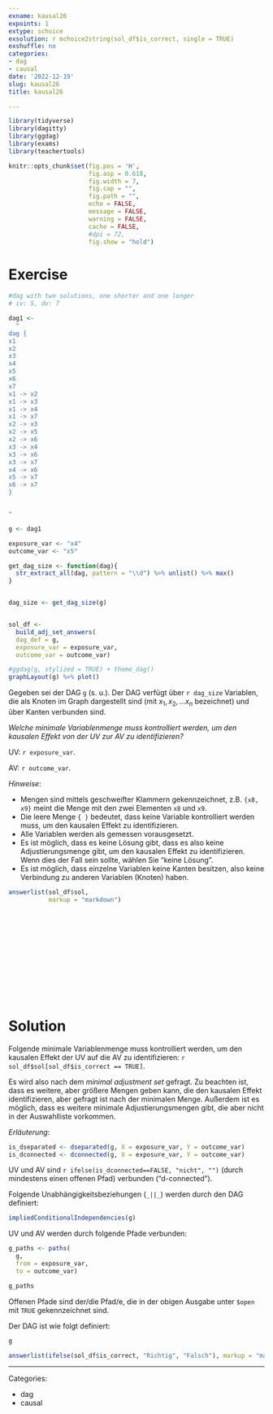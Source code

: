```yaml
---
exname: kausal26
expoints: 1
extype: schoice
exsolution: r mchoice2string(sol_df$is_correct, single = TRUE)
exshuffle: no
categories:
- dag
- causal
date: '2022-12-19'
slug: kausal26
title: kausal26

---
```



```r
library(tidyverse)
library(dagitty)
library(ggdag)
library(exams)
library(teachertools)
```


```r
knitr::opts_chunk$set(fig.pos = 'H',
                      fig.asp = 0.618,
                      fig.width = 7,
                      fig.cap = "", 
                      fig.path = "",
                      echo = FALSE,
                      message = FALSE,
                      warning = FALSE,
                      cache = FALSE,
                      #dpi = 72,
                      fig.show = "hold")
```





# Exercise








```r
#dag with two solutions, one shorter and one longer
# iv: 5, dv: 7

dag1 <- 
  "
dag {
x1
x2
x3
x4
x5
x6
x7
x1 -> x2
x1 -> x3
x1 -> x4
x1 -> x7
x2 -> x3
x2 -> x5
x2 -> x6
x3 -> x4
x3 -> x6
x3 -> x7
x4 -> x6
x5 -> x7
x6 -> x7
}


"
```



```r
g <- dag1

exposure_var <- "x4"
outcome_var <- "x5"

get_dag_size <- function(dag){
  str_extract_all(dag, pattern = "\\d") %>% unlist() %>% max()
}


dag_size <- get_dag_size(g)


sol_df <- 
  build_adj_set_answers(
  dag_def = g,
  exposure_var = exposure_var,
  outcome_var = outcome_var)
```


```r
#ggdag(g, stylized = TRUE) + theme_dag()
graphLayout(g) %>% plot()
```




Gegeben sei der DAG `g` (s. u.). Der DAG verfügt über `r dag_size` Variablen, 
die als Knoten im Graph dargestellt sind (mit $x_1, x_2, \ldots x_n$ bezeichnet) und über Kanten verbunden sind.


*Welche minimale Variablenmenge muss kontrolliert werden, um den kausalen Effekt von der UV zur AV zu identifizieren?*


UV: `r exposure_var`.

AV: `r outcome_var`.



*Hinweise*: 

- Mengen sind mittels geschweifter Klammern gekennzeichnet, z.B. `{x8, x9}` meint die Menge mit den zwei Elementen `x8` und `x9`.
- Die leere Menge `{ }` bedeutet, dass keine Variable kontrolliert werden muss, um den kausalen Effekt zu identifizieren.
- Alle Variablen werden als gemessen vorausgesetzt.
- Es ist möglich, dass es keine Lösung gibt, dass es also keine Adjustierungsmenge gibt, um den kausalen Effekt zu identifizieren. Wenn dies der Fall sein sollte, wählen Sie "keine Lösung".
- Es ist möglich, dass einzelne Variablen keine Kanten besitzen, also keine Verbindung zu anderen Variablen (Knoten) haben.


  






```r
answerlist(sol_df$sol, 
           markup = "markdown")
```





</br>
</br>
</br>
</br>
</br>
</br>
</br>
</br>
</br>
</br>

# Solution

Folgende minimale Variablenmenge muss kontrolliert werden, um den kausalen Effekt der UV auf die AV zu identifizieren: ``r sol_df$sol[sol_df$is_correct == TRUE]``.

Es wird also nach dem *minimal adjustment set* gefragt.
Zu beachten ist, dass es weitere, aber größere Mengen geben kann, die den kausalen Effekt identifizieren,
aber gefragt ist nach der minimalen Menge.
Außerdem ist es möglich, dass es weitere minimale Adjustierungsmengen gibt, 
die aber nicht in der Auswahlliste vorkommen.


*Erläuterung*:

```r
is_dseparated <- dseparated(g, X = exposure_var, Y = outcome_var)
is_dconnected <- dconnected(g, X = exposure_var, Y = outcome_var)
```


UV und AV sind `r ifelse(is_dconnected==FALSE, "nicht", "")` (durch mindestens einen offenen Pfad) verbunden ("d-connected").


Folgende Unabhängigkeitsbeziehungen (`_||_`) werden durch den DAG definiert:
```r
impliedConditionalIndependencies(g)
```

UV und AV werden durch folgende Pfade verbunden:

```r
g_paths <- paths(
  g,
  from = exposure_var,
  to = outcome_var)

g_paths
```


Offenen Pfade sind der/die Pfad/e, die in der obigen Ausgabe unter `$open` mit `TRUE` gekennzeichnet sind.


Der DAG ist wie folgt definiert:

```r
g
```




```r
answerlist(ifelse(sol_df$is_correct, "Richtig", "Falsch"), markup = "markdown")
```








---

Categories: 

- dag
- causal

